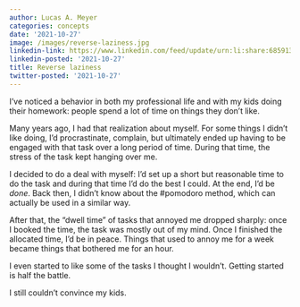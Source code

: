 ```yaml
---
author: Lucas A. Meyer
categories: concepts
date: '2021-10-27'
image: /images/reverse-laziness.jpg
linkedin-link: https://www.linkedin.com/feed/update/urn:li:share:6859131315925721088
linkedin-posted: '2021-10-27'
title: Reverse laziness
twitter-posted: '2021-10-27'
---
```


I've noticed a behavior in both my professional life and with my kids doing their homework: people spend a lot of time on things they don't like.

Many years ago, I had that realization about myself. For some things I didn't like doing, I'd procrastinate, complain, but ultimately ended up having to be engaged with that task over a long period of time. During that time, the stress of the task kept hanging over me. 

I decided to do a deal with myself: I'd set up a short but reasonable time to do the task and during that time I'd do the best I could. At the end, I'd be *done*. Back then, I didn't know about the #pomodoro method, which can actually be used in a similar way.

After that, the "dwell time" of tasks that annoyed me dropped sharply: once I booked the time, the task was mostly out of my mind. Once I finished the allocated time, I'd be in peace. Things that used to annoy me for a week became things that bothered me for an hour.

I even started to like some of the tasks I thought I wouldn't. Getting started is half the battle.

I still couldn't convince my kids.
